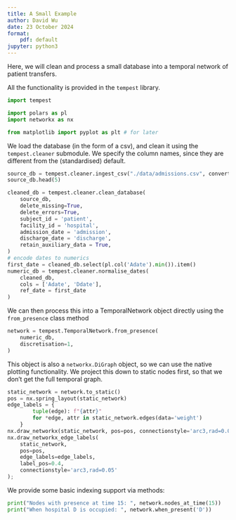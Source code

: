 ```yaml
---
title: A Small Example
author: David Wu
date: 23 October 2024
format:
    pdf: default
jupyter: python3
---
```


Here, we will clean and process a small database into a temporal network of patient transfers.

All the functionality is provided in the `tempest` library.
```python
import tempest

import polars as pl
import networkx as nx

from matplotlib import pyplot as plt # for later
```


We load the database (in the form of a csv), and clean it using the `tempest.cleaner` submodule. We specify the column names, since they are different from the (standardised) default.
```python
source_db = tempest.cleaner.ingest_csv("./data/admissions.csv", convert_dates=True)
source_db.head(5)
```

```python
cleaned_db = tempest.cleaner.clean_database(
    source_db,
    delete_missing=True,
    delete_errors=True,
    subject_id = 'patient',
    facility_id = 'hospital',
    admission_date = 'admission',
    discharge_date = 'discharge',
    retain_auxiliary_data = True,
)
# encode dates to numerics
first_date = cleaned_db.select(pl.col('Adate').min()).item()
numeric_db = tempest.cleaner.normalise_dates(
    cleaned_db,
    cols = ['Adate', 'Ddate'],
    ref_date = first_date
) 
```

We can then process this into a TemporalNetwork object directly using the `from_presence` class method

```python
network = tempest.TemporalNetwork.from_presence(
    numeric_db,
    discretisation=1,
)
```

This object is also a `networkx.DiGraph` object, so we can use the native plotting functionality. We project this down to static nodes first, so that we don't get the full temporal graph.

```python
static_network = network.to_static()
pos = nx.spring_layout(static_network)
edge_labels = {
        tuple(edge): f"{attr}"
        for *edge, attr in static_network.edges(data='weight')
    }
nx.draw_networkx(static_network, pos=pos, connectionstyle='arc3,rad=0.05')
nx.draw_networkx_edge_labels(
    static_network, 
    pos=pos, 
    edge_labels=edge_labels,
    label_pos=0.4,
    connectionstyle='arc3,rad=0.05'
);
```

We provide some basic indexing support via methods:

```python
print("Nodes with presence at time 15: ", network.nodes_at_time(15))
print("When hospital D is occupied: ", network.when_present('D'))
```